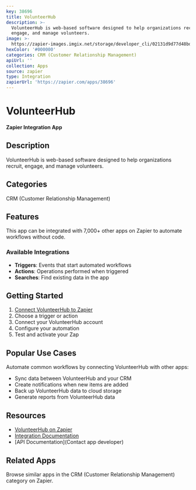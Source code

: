 ```yaml
---
key: 38696
title: VolunteerHub
description: >-
  VolunteerHub is web-based software designed to help organizations recruit,
  engage, and manage volunteers.
image: >-
  https://zapier-images.imgix.net/storage/developer_cli/02131d9d77d48bd04a5d6c377795330b.png?auto=format%2Ccompress&ixlib=python-3.0.0&q=50
hexColor: '#000000'
categories: CRM (Customer Relationship Management)
apiUrl: ''
collection: Apps
source: zapier
type: Integration
zapierUrl: 'https://zapier.com/apps/38696'
---
```

# VolunteerHub

**Zapier Integration App**

## Description

VolunteerHub is web-based software designed to help organizations recruit, engage, and manage volunteers.

## Categories

CRM (Customer Relationship Management)

## Features

This app can be integrated with 7,000+ other apps on Zapier to automate workflows without code.

### Available Integrations

- **Triggers**: Events that start automated workflows
- **Actions**: Operations performed when triggered
- **Searches**: Find existing data in the app

## Getting Started

1. [Connect VolunteerHub to Zapier](https://zapier.com/apps/38696)
2. Choose a trigger or action
3. Connect your VolunteerHub account
4. Configure your automation
5. Test and activate your Zap

## Popular Use Cases

Automate common workflows by connecting VolunteerHub with other apps:

- Sync data between VolunteerHub and your CRM
- Create notifications when new items are added
- Back up VolunteerHub data to cloud storage
- Generate reports from VolunteerHub data

## Resources

- [VolunteerHub on Zapier](https://zapier.com/apps/38696)
- [Integration Documentation](https://zapier.com/apps/38696/integrations)
- [API Documentation](Contact app developer)

## Related Apps

Browse similar apps in the CRM (Customer Relationship Management) category on Zapier.
